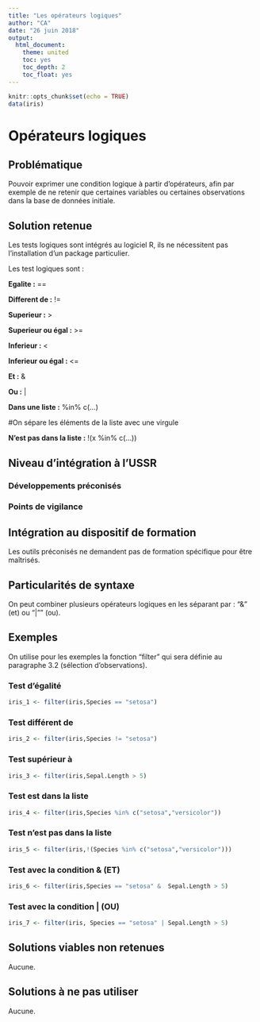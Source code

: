---
title: "Les opérateurs logiques"
author: "CA"
date: "26 juin 2018"
output:
  html_document:
    theme: united
    toc: yes
    toc_depth: 2
    toc_float: yes
---

```{r setup, include=FALSE}
knitr::opts_chunk$set(echo = TRUE)
data(iris)
```
# Opérateurs logiques

## Problématique

Pouvoir exprimer une condition logique à partir d'opérateurs, afin par exemple de ne retenir que certaines variables ou certaines observations dans la base de données initiale.

## Solution retenue

Les tests logiques sont intégrés au logiciel R, ils ne nécessitent pas l'installation d'un package particulier.

Les test logiques sont :

**Egalite :**  ==

**Different de :**  !=

**Superieur :**  >

**Superieur ou égal :**  >=

**Inferieur :**  <

**Inferieur ou égal :**  <=

**Et :**  &

**Ou :**   |

**Dans une liste :**   %in% c(…) 

#On sépare les éléments de la liste avec une virgule

**N'est pas dans la liste :**  !(x %in% c(…))

## Niveau d'intégration à l'USSR

### Développements préconisés


### Points de vigilance


## Intégration au dispositif de formation

Les outils préconisés ne demandent pas de formation spécifique pour être maîtrisés.

## Particularités de syntaxe

On peut combiner plusieurs opérateurs logiques en les séparant par :
"&" (et) ou "|"" (ou).

## Exemples

On utilise pour les exemples la fonction "filter" qui sera définie au paragraphe 3.2 (sélection d'observations).

### Test d'égalité 

```{r égalité}

iris_1 <- filter(iris,Species == "setosa")

```

### Test différent de

```{r different}

iris_2 <- filter(iris,Species != "setosa")

```

### Test supérieur à

```{r supérieur}

iris_3 <- filter(iris,Sepal.Length > 5)

```

### Test est dans la liste

```{r dans liste}

iris_4 <- filter(iris,Species %in% c("setosa","versicolor"))

```

### Test n'est pas dans la liste

```{r pas dans liste}

iris_5 <- filter(iris,!(Species %in% c("setosa","versicolor")))

```

### Test avec la condition & (ET)

```{r et}

iris_6 <- filter(iris,Species == "setosa" &  Sepal.Length > 5)

```

### Test avec la condition | (OU)

```{r ou}

iris_7 <- filter(iris, Species == "setosa" | Sepal.Length > 5)

```


## Solutions viables non retenues

Aucune.


## Solutions à ne pas utiliser

Aucune.
